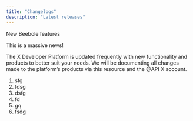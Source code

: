 ```yaml
---
title: "Changelogs"
description: "Latest releases"
---
```


<Update label="06/02/2025" description="">
  New Beebole features
</Update>

This is a massive news\!

<Update label="06/02/2025" description="">
  The X Developer Platform is updated frequently with new functionality and products to better suit your needs. We will be documenting all changes made to the platform’s products via this resource and the @API X account.

  1. sfg
  2. fdsg
  3. dsfg
  4. fd
  5. gq
  6. fsdg
</Update>